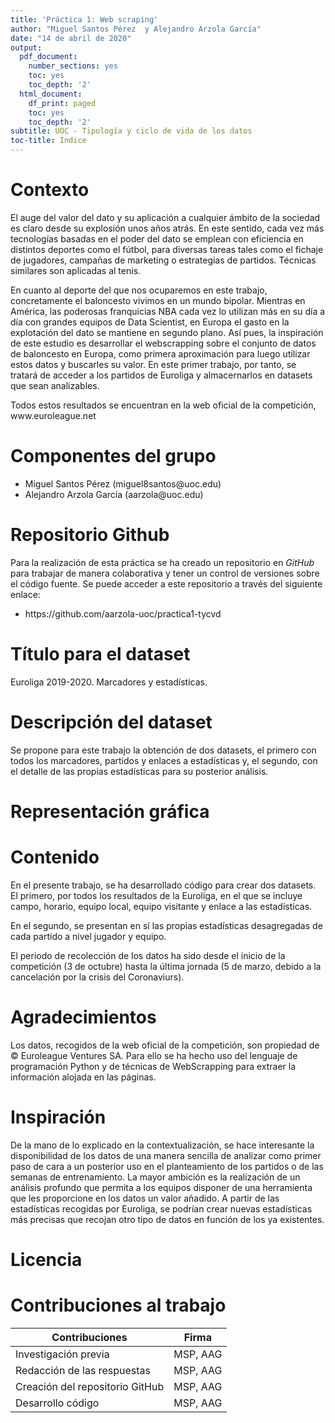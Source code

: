 ```yaml
---
title: 'Práctica 1: Web scraping'
author: "Miguel Santos Pérez  y Alejandro Arzola García"
date: "14 de abril de 2020"
output:
  pdf_document:
    number_sections: yes
    toc: yes
    toc_depth: '2'
  html_document:
    df_print: paged
    toc: yes
    toc_depth: '2'
subtitle: UOC - Tipología y ciclo de vida de los datos
toc-title: Índice
---
```


\newpage
# Contexto

El auge del valor del dato y su aplicación a cualquier ámbito de la sociedad es claro desde su explosión unos años atrás. En este sentido, cada vez más tecnologías basadas en el poder del dato se emplean con eficiencia en distintos deportes como el fútbol, para diversas tareas tales como el fichaje de jugadores, campañas de marketing o estrategias de partidos. Técnicas similares son aplicadas al tenis.

En cuanto al deporte del que nos ocuparemos en este trabajo, concretamente el baloncesto vivimos en un mundo bipolar. Mientras en América, las poderosas franquicias NBA cada vez lo utilizan más en su día a día con grandes equipos de Data Scientist, en Europa el gasto en la explotación del dato se mantiene en segundo plano. Así pues, la inspiración de este estudio es desarrollar el webscrapping sobre el conjunto de datos de baloncesto en Europa, como primera aproximación para luego utilizar estos datos y buscarles su valor. En este primer trabajo, por tanto, se tratará de acceder a los partidos de Euroliga y almacernarlos en datasets que sean analizables.

Todos estos resultados se encuentran en la web oficial de la competición, www.euroleague.net


# Componentes del grupo

* Miguel Santos Pérez (miguel8santos@uoc.edu)
* Alejandro Arzola García (aarzola@uoc.edu)

# Repositorio Github

Para la realización de esta práctica se ha creado un repositorio en _GitHub_ para trabajar de manera colaborativa y tener un control de versiones sobre el código fuente. Se puede acceder a este repositorio a través del siguiente enlace:

* https://github.com/aarzola-uoc/practica1-tycvd

# Título para el dataset

Euroliga 2019-2020. Marcadores y estadísticas.

# Descripción del dataset

Se propone para este trabajo la obtención de dos datasets, el primero con todos los marcadores, partidos y enlaces a estadísticas y, el segundo, con el detalle de las propias estadísticas para su posterior análisis.

# Representación gráfica

# Contenido

En el presente trabajo, se ha desarrollado código para crear dos datasets. El primero, por todos los resultados de la Euroliga, en el que se incluye campo, horario, equipo local, equipo visitante y enlace a las estadísticas.

En el segundo, se presentan en sí las propias estadísticas desagregadas de cada partido a nivel jugador y equipo.

El periodo de recolección de los datos ha sido desde el inicio de la competición (3 de octubre) hasta la última jornada (5 de marzo, debido a la cancelación por la crisis del Coronaviurs). 

# Agradecimientos

Los datos, recogidos de la web oficial de la competición, son propiedad de © Euroleague Ventures SA. Para ello se ha hecho uso del lenguaje de programación Python y de técnicas de WebScrapping para extraer la información alojada en las páginas.

# Inspiración

De la mano de lo explicado en la contextualización, se hace interesante la disponibilidad de los datos de una manera sencilla de analizar como primer paso de cara a un posterior uso en el planteamiento de los partidos o de las semanas de entrenamiento. 
La mayor ambición es la realización de un análisis profundo que permita a los equipos disponer de una herramienta que les proporcione en los datos un valor añadido. A partir de las estadísticas recogidas por Euroliga, se podrían crear nuevas estadísticas más precisas que recojan otro tipo de datos en función de los ya existentes.


# Licencia

# Contribuciones al trabajo

**Contribuciones**              |  **Firma**                    | 
--------------------------------|:-----------------------------:|
Investigación previa            | MSP, AAG
Redacción de las respuestas     | MSP, AAG
Creación del repositorio GitHub | MSP, AAG
Desarrollo código               | MSP, AAG

